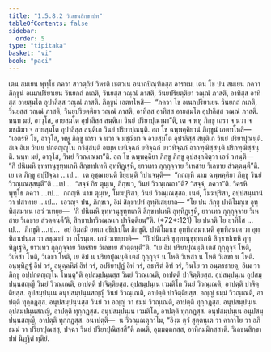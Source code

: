 ```yaml
---
title: "1.5.8.2 วิเลขนสิกฺขาปท"
tableOfContents: false
sidebar:
  order: 5
type: "tipitaka"
basket: "vi"
book: "paci"
---
```



<DynamicBreadcrumb />

<Division number="438" book="paci">

<Paragraph number="1318" book="paci">
เตน สมเยน พุทฺโธ ภควา สาวตฺถิยํ วิหรติ เชตวเน อนาถปิณฺฑิกสฺส อาราเม. เตน โข ปน สมเยน ภควา ภิกฺขูนํ อเนกปริยาเยน วินยกถํ กเถติ, วินยสฺส วณฺณํ ภาสติ, วินยปริยตฺติยา วณฺณํ ภาสติ, อาทิสฺส อาทิสฺส อายสฺมโต อุปาลิสฺส วณฺณํ ภาสติ. ภิกฺขูนํ เอตทโหสิ—  “ภควา โข อเนกปริยาเยน วินยกถํ กเถติ, วินยสฺส วณฺณํ ภาสติ, วินยปริยตฺติยา วณฺณํ ภาสติ, อาทิสฺส อาทิสฺส อายสฺมโต อุปาลิสฺส วณฺณํ ภาสติ. หนฺท มยํ, อาวุโส, อายสฺมโต อุปาลิสฺส สนฺติเก วินยํ ปริยาปุณามา”ติ, เต จ พหู ภิกฺขู เถรา จ นวา จ มชฺฌิมา จ อายสฺมโต อุปาลิสฺส สนฺติเก วินยํ ปริยาปุณนฺติ.
</Paragraph>

<Paragraph number="1319" book="paci">
อถ โข ฉพฺพคฺคิยานํ ภิกฺขูนํ เอตทโหสิ—  “เอตรหิ โข, อาวุโส, พหู ภิกฺขู เถรา จ นวา จ มชฺฌิมา จ อายสฺมโต อุปาลิสฺส สนฺติเก วินยํ ปริยาปุณนฺติ. สเจ อิเม วินเย ปกตญฺญุโน ภวิสฺสนฺติ อเมฺห เยนิจฺฉกํ ยทิจฺฉกํ ยาวทิจฺฉกํ อากฑฺฒิสฺสนฺติ ปริกฑฺฒิสฺสนฺติ. หนฺท มยํ, อาวุโส, วินยํ วิวณฺเณมา”ติ. อถ โข ฉพฺพคฺคิยา ภิกฺขู ภิกฺขู อุปสงฺกมิตฺวา เอวํ วทนฺติ—  “กิํ ปนิเมหิ ขุทฺทานุขุทฺทเกหิ สิกฺขาปเทหิ อุทฺทิฏฺเฐหิ, ยาวเทว กุกฺกุจฺจาย วิเหสาย วิเลขาย สํวตฺตนฺตี”ติ.
</Paragraph>

<Paragraph number="1320" book="paci">
เย เต ภิกฺขู อปฺปิจฺฉา …เป…  เต อุชฺฌายนฺติ ขิยฺยนฺติ วิปาเจนฺติ—  “กถญฺหิ นาม ฉพฺพคฺคิยา ภิกฺขู วินยํ วิวณฺเณสฺสนฺตี”ติ …เป…  “สจฺจํ กิร ตุมฺเห, ภิกฺขเว, วินยํ วิวณฺเณถา”ติ? “สจฺจํ, ภควา”ติ. วิครหิ พุทฺโธ ภควา …เป…  กถญฺหิ นาม ตุมฺเห, โมฆปุริสา, วินยํ วิวณฺเณสฺสถ. เนตํ, โมฆปุริสา, อปฺปสนฺนานํ วา ปสาทาย …เป…  เอวญฺจ ปน, ภิกฺขเว, อิมํ สิกฺขาปทํ อุทฺทิเสยฺยาถ—
</Paragraph>

</Division>
<Division number="439" book="paci">

<Paragraph number="1321" book="paci">
<Emphasis>“โย ปน ภิกฺขุ ปาติโมกฺเข อุทฺทิสฺสมาเน เอวํ วเทยฺย—  ‘กิํ ปนิเมหิ ขุทฺทานุขุทฺทเกหิ สิกฺขาปเทหิ อุทฺทิฏฺเฐหิ, ยาวเทว กุกฺกุจฺจาย วิเหสาย วิเลขาย สํวตฺตนฺตี’ติ, สิกฺขาปทวิวณฺณเก ปาจิตฺติยนฺ”</Emphasis>ติ. (*72*:<Emphasis>121</Emphasis>)
</Paragraph>

</Division>
<Division number="440" book="paci">

<Paragraph number="1322" book="paci">
<Emphasis>โย ปนา</Emphasis>ติ โย ยาทิโส …เป…  <Emphasis>ภิกฺขู</Emphasis>ติ …เป…  อยํ อิมสฺมิํ อตฺเถ อธิปฺเปโต ภิกฺขูติ.
</Paragraph>

<Paragraph number="1323" book="paci">
<Emphasis>ปาติโมกฺเข อุทฺทิสฺสมาเน</Emphasis>ติ อุทฺทิสนฺเต วา อุทฺทิสาเปนฺเต วา สชฺฌายํ วา กโรนฺเต.
</Paragraph>

<Paragraph number="1324" book="paci">
<Emphasis>เอวํ วเทยฺยา</Emphasis>ติ—  “กิํ ปนิเมหิ ขุทฺทานุขุทฺทเกหิ สิกฺขาปเทหิ อุทฺทิฏฺเฐหิ, ยาวเทว กุกฺกุจฺจาย วิเหสาย วิเลขาย สํวตฺตนฺตี”ติ. “เย อิมํ ปริยาปุณนฺติ เตสํ กุกฺกุจฺจํ โหติ, วิเหสา โหติ, วิเลขา โหติ, เย อิมํ น ปริยาปุณนฺติ เตสํ กุกฺกุจฺจํ น โหติ วิเหสา น โหติ วิเลขา น โหติ. อนุทฺทิฏฺฐํ อิทํ วรํ, อนุคฺคหิตํ อิทํ วรํ, อปริยาปุฏํ อิทํ วรํ, อธาริตํ อิทํ วรํ, วินโย วา อนฺตรธายตุ, อิเม วา ภิกฺขู อปฺปกตญฺญุโน โหนฺตู”ติ อุปสมฺปนฺนสฺส วินยํ วิวณฺเณติ, อาปตฺติ ปาจิตฺติยสฺส.
</Paragraph>

</Division>
<Division number="441" book="paci">

<Paragraph number="1325" book="paci">
อุปสมฺปนฺเน อุปสมฺปนฺนสญฺญี วินยํ วิวณฺเณติ, อาปตฺติ ปาจิตฺติยสฺส. อุปสมฺปนฺเน เวมติโก วินยํ วิวณฺเณติ, อาปตฺติ ปาจิตฺติยสฺส. อุปสมฺปนฺเน อนุปสมฺปนฺนสญฺญี วินยํ วิวณฺเณติ, อาปตฺติ ปาจิตฺติยสฺส.
</Paragraph>

<Paragraph number="1326" book="paci">
อญฺญํ ธมฺมํ วิวณฺเณติ, อาปตฺติ ทุกฺกฏสฺส. อนุปสมฺปนฺนสฺส วินยํ วา อญฺญํ วา ธมฺมํ วิวณฺเณติ, อาปตฺติ ทุกฺกฏสฺส. อนุปสมฺปนฺเน อุปสมฺปนฺนสญฺญี, อาปตฺติ ทุกฺกฏสฺส. อนุปสมฺปนฺเน เวมติโก, อาปตฺติ ทุกฺกฏสฺส. อนุปสมฺปนฺเน อนุปสมฺปนฺนสญฺญี, อาปตฺติ ทุกฺกฏสฺส.
</Paragraph>

</Division>
<Division number="442" book="paci">

<Paragraph number="1327" book="paci">
อนาปตฺติ—  น วิวณฺเณตุกาโม, “อิงฺฆ ตฺวํ สุตฺตนฺเต วา คาถาโย วา อภิธมฺมํ วา ปริยาปุณสฺสุ, ปจฺฉา วินยํ ปริยาปุณิสฺสสี”ติ ภณติ, อุมฺมตฺตกสฺส, อาทิกมฺมิกสฺสาติ.

</Paragraph>
</Division>

<Paragraph number="1328" type="center" book="paci">
วิเลขนสิกฺขาปทํ นิฏฺฐิตํ ทุติยํ.
</Paragraph>